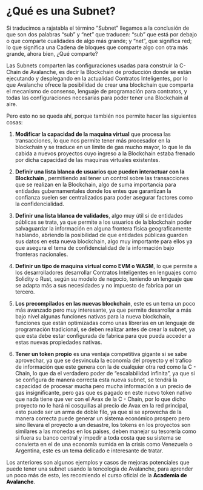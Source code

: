 # ¿Qué es una Subnet?

Si traducimos a rajatabla el término “Subnet” llegamos a la conclusión de que son dos palabras “sub” y “net” que traducen: “sub” que está por debajo o que comparte cualidades de algo más grande; y “net”, que significa red; lo que significa una Cadena de bloques que comparte algo con otra más grande, ahora bien, ¿Qué comparte?

Las Subnets comparten las configuraciones usadas para construir la C-Chain de Avalanche, es decir la Blockchain de producción donde se están ejecutando y desplegando en la actualidad Contratos Inteligentes, por lo que Avalanche ofrece la posibilidad de crear una blockchain que comparta el mecanismo de consenso, lenguaje de programación para contratos, y todas las configuraciones necesarias para poder tener una Blockchain al aire.

Pero esto no se queda ahí, porque también nos permite hacer las siguientes cosas:

1. <b>Modificar la capacidad de la maquina virtual</b> que procesa las transacciones,
   lo que nos permite tener más procesador en la blockchain y se traduce en un limite
   de gas mucho mayor, lo que le da cabida a nuevos proyectos cuyo ingreso a la Blockchain
   estaba frenado por dicha capacidad de las maquinas virtuales existentes.

2. <b>
       Definir una lista blanca de usuarios que pueden interactuar con la
       Blockchain
   </b>
   , permitiendo así tener un control sobre las transacciones que se realizan en
   la Blockchain, algo de suma importancia para entidades gubernamentales donde los
   entes que garantizan la confianza suelen ser centralizados para poder asegurar
   factores como la confidencialidad.

3. <b>Definir una lista blanca de validades</b>, algo muy útil si de entidades
   públicas se trata, ya que permite a los usuarios de la blockchain poder
   salvaguardar la información en alguna frontera fisica geograficamente
   hablando, abriendo la posibilidad de que entidades públicas guarden sus datos
   en esta nueva blockchain, algo muy importante para ellos ya que asegura el
   tema de confidencialidad de la información bajo fronteras nacionales.

4. <b>Definir un tipo de maquina virtual como EVM o WASM</b>, lo que permite a
   los desarrolladores desarrollar Contratos Inteligentes en lenguajes como
   Solidity o Rust, según su modelo de negocio, teniendo un lenguaje que se
   adapta más a sus necesidades y no impuesto de fabrica por un tercero.

5. <b>Los precompilados en las nuevas blockchain</b>, este es un tema un poco
   más avanzado pero muy interesante, ya que permite desarrollar a más bajo
   nivel algunas funciones nativas para la nueva blockchain, funciones que están
   optimizadas como unas librerías en un lenguaje de programación tradicional,
   se deben realizar antes de crear la subnet, ya que esta debe estar
   configurada de fabrica para que pueda acceder a estas nuevas propiedades
   nativas.

6. <b>Tener un token propio</b> es una ventaja competitiva gigante si se sabe aprovechar,
   ya que se desvincula la economía del proyecto y el trafico de información que
   este genera con la de cualquier otra red como la C - Chain, lo que da el verdadero
   poder de “escalabilidad infinita”, ya que si se configura de manera correcta esta
   nueva subnet, se tendrá la capacidad de procesar mucha pero mucha información
   a un precio de gas insignificante, pero gas que es pagado en este nuevo token
   nativo que nada tiene que ver con el Avax de la C - Chain, por lo que dicho proyecto
   no le hará ni cosquillas al precio de Avax en la red principal, esto puede ser
   un arma de doble filo, ya que si se aprovecha de la manera correcta puede generar
   un sistema económico prospero pero sino llevara el proyecto a un desastre, los
   tokens en los proyectos son similares a las monedas en los paises, deben manejar
   su tesorería como si fuera su banco central y impedir a toda costa que su sistema
   se convierta en el de una economía sumida en la crisis como Venezuela o Argentina,
   este es un tema delicado e interesante de tratar.

Los anteriores son algunos ejemplos y casos de mejoras potenciales que puede tener una subnet usando la tencología de Avalanche, para aprender un poco más de esto, les recomiendo el curso oficial de la <a href="https://academy.avax.network/start" target="_blank" rel="noopener noreferrer" style="text-decoration: none; font-weight: bold; color: black;">Academia de Avalanche</a>.
